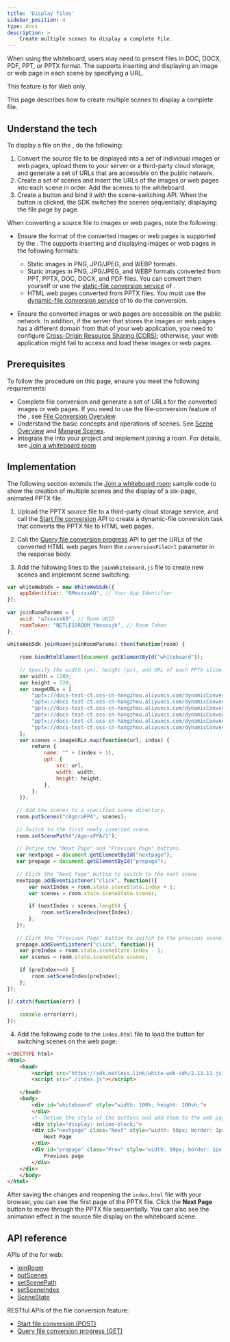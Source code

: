 ```yaml
---
title: 'Display files'
sidebar_position: 4
type: docs
description: >
    Create multiple scenes to display a complete file.
---
```


When using the whiteboard, users may need to present files in DOC, DOCX, PDF, PPT, or PPTX format. The <Vg k="WHITE_SDK" /> supports inserting and displaying an image or web page in each scene by specifying a URL.

<PlatformWrapper notAllowed="web">
This feature is for Web only.
</PlatformWrapper>
<PlatformWrapper platform="web">

This page describes how to create multiple scenes to display a complete file.

## Understand the tech

To display a file on the <Vg k="WHITE" />, do the following:

1. Convert the source file to be displayed into a set of individual images or web pages, upload them to your server or a third-party cloud storage, and generate a set of URLs that are accessible on the public network. 
2. Create a set of scenes and insert the URLs of the images or web pages into each scene in order. Add the scenes to the whiteboard.
3. Create a button and bind it with the scene-switching API. When the button is clicked, the SDK switches the scenes sequentially, displaying the file page by page.

When converting a source file to images or web pages, note the following:

- Ensure the format of the converted images or web pages is supported by the <Vg k="WHITE_SDK" />.
  The <Vg k="WHITE_SDK" /> supports inserting and displaying images or web pages in the following formats:

  - Static images in PNG, JPG/JPEG, and WEBP formats.
  - Static images in PNG, JPG/JPEG, and WEBP formats converted from PPT, PPTX, DOC, DOCX, and PDF files. You can convert them yourself or use the [static-file conversion service](../reference/whiteboard-api/file-conversion#static-file-conversion) of <Vg k="WHITE" />.
  - HTML web pages converted from PPTX files. You must use the [dynamic-file conversion service](../reference/whiteboard-api/file-conversion#dynamic-file-conversion) of <Vg k="WHITE" /> to do the conversion.

- Ensure the converted images or web pages are accessible on the public network.
  In addition, if the server that stores the images or web pages has a different domain from that of your web application, you need to configure [Cross-Origin Resource Sharing (CORS)](https://developer.mozilla.org/en-US/docs/Web/HTTP/CORS); otherwise, your web application might fail to access and load these images or web pages.

## Prerequisites

To follow the procedure on this page, ensure you meet the following requirements:

- Complete file conversion and generate a set of URLs for the converted images or web pages. If you need to use the file-conversion feature of the <Vg k="WHITE" />, see [File Conversion Overview](../reference/whiteboard-api/file-conversion).
- Understand the basic concepts and operations of scenes. See [Scene Overview](../develop/scenes/overview) and [Manage Scenes](../develop/scenes/manage-scenes).
- Integrate the <Vg k="WHITE_SDK" /> into your project and implement joining a room. For details, see [Join a whiteboard room](../get-started/get-started-uikit#join-the-whiteboard-room)

## Implementation

The following section extends the [Join a whiteboard room](../get-started/get-started-uikit#join-the-whiteboard-room) sample code to show the creation of multiple scenes and the display of a six-page, animated PPTX file.

1. Upload the PPTX source file to a third-party cloud storage service, and call the [Start file conversion](../reference/whiteboard-api/file-conversion#start-file-conversion) API to create a dynamic-file conversion task that converts the PPTX file to HTML web pages.

2. Call the [Query file conversion progress](../reference/whiteboard-api/file-conversion#query-the-progress-of-a-file-conversion-task) API to get the URLs of the converted HTML web pages from the `conversionFileUrl` parameter in the response body.

3. Add the following lines to the `joinWhiteboard.js` file to create new scenes and implement scene switching:

```javascript
var whiteWebSdk = new WhiteWebSdk({
    appIdentifier: "RMmxxxxAQ", // Your App Identifier
});
 
var joinRoomParams = {
    uuid: "a7xxxxx69", // Room UUID
    roomToken: "NETLESSROOM_YWxxxxjk", // Room Token
};
 
whiteWebSdk.joinRoom(joinRoomParams).then(function(room) {
 
    room.bindHtmlElement(document.getElementById("whiteboard"));
 
    // Specify the width (px), height (px), and URL of each PPTX slide, and create a new set of scenes.
    var width = 1280;
    var height = 720;
    var imageURLs = [
        "pptx://docs-test-ct.oss-cn-hangzhou.aliyuncs.com/dynamicConvert/016xxx82/19.slide",
        "pptx://docs-test-ct.oss-cn-hangzhou.aliyuncs.com/dynamicConvert/016xxx82/20.slide",
        "pptx://docs-test-ct.oss-cn-hangzhou.aliyuncs.com/dynamicConvert/016xxx82/21.slide",
        "pptx://docs-test-ct.oss-cn-hangzhou.aliyuncs.com/dynamicConvert/016xxx82/22.slide",
        "pptx://docs-test-ct.oss-cn-hangzhou.aliyuncs.com/dynamicConvert/016xxx82/23.slide",
        "pptx://docs-test-ct.oss-cn-hangzhou.aliyuncs.com/dynamicConvert/016xxx82/24.slide",
    ];
    var scenes = imageURLs.map(function(url, index) {
        return {
            name: "" + (index + 1),
            ppt: {
                src: url,
                width: width,
                height: height,
            },
        };
    });
 
   // Add the scenes to a specified scene directory.
   room.putScenes("/AgoraFPA", scenes);
 
   // Switch to the first newly inserted scene.
   room.setScenePath("/AgoraFPA/1");
 
   // Define the "Next Page" and "Previous Page" buttons.
   var nextpage = document.getElementById("nextpage");
   var prepage = document.getElementById("prepage");
 
   // Click the "Next Page" button to switch to the next scene.
   nextpage.addEventListener("click", function(){
       var nextIndex = room.state.sceneState.index + 1;
       var scenes = room.state.sceneState.scenes;
 
       if (nextIndex < scenes.length) {
           room.setSceneIndex(nextIndex);
       };
   });
 
   // Click the "Previous Page" button to switch to the previous scene.
   prepage.addEventListener("click", function(){
    var preIndex = room.state.sceneState.index - 1;
    var scenes = room.state.sceneState.scenes;
 
    if (preIndex>=0) {
        room.setSceneIndex(preIndex);
    };
});
 
}).catch(function(err) {
 
    console.error(err);
});
```

4. Add the following code to the `index.html` file to load the button for switching scenes on the web page:

```html
<!DOCTYPE html>
<html>
    <head>
        <script src="https://sdk.netless.link/white-web-sdk/2.13.11.js"></script>
        <script src="./index.js"></script>
  
    </head>
    <body>
        <div id="whiteboard" style="width: 100%; height: 100vh;">
        </div>
        <!--Define the style of the buttons and add them to the web page-->
        <div style="display: inline-block;">
        <div id="nextpage" class="Next" style="width: 50px; border: 1px solid lightskyblue;display: inline-block;position: fixed; bottom: 400px;">
            Next Page
        </div>
        <div id="prepage" class="Prev" style="width: 50px; border: 1px solid lightskyblue;display: inline-block;position: fixed; bottom: 430px;">
            Previous page
        </div>
    </div>
    </body>
</html>
```

After saving the changes and reopening the `index.html` file with your browser, you can see the first page of the PPTX file. Click the **Next Page** button to move through the PPTX file sequentially. You can also see the animation effect in the source file display on the whiteboard scene.

## API reference

APIs of the <Vg k="WHITE_SDK" /> for web:

- [joinRoom](https://docs.agora.io/en/whiteboard/API%20Reference/whiteboard_web/classes/whitewebsdk.html#joinroom)
- [putScenes](https://docs.agora.io/en/whiteboard/API%20Reference/whiteboard_web/interfaces/room.html#putscenes)
- [setScenePath](https://docs.agora.io/en/whiteboard/API%20Reference/whiteboard_web/interfaces/room.html#setscenepath)
- [setSceneIndex](https://docs.agora.io/en/whiteboard/API%20Reference/whiteboard_web/interfaces/room.html#setsceneindex)
- [SceneState](https://docs.agora.io/en/whiteboard/API%20Reference/whiteboard_web/globals.html#scenestate)

RESTful APIs of the file conversion feature:

- [Start file conversion (POST)](../reference/whiteboard-api/file-conversion#start-file-conversion-post)
- [Query file conversion progress (GET)](../reference/whiteboard-api/file-conversion#query-the-progress-of-a-file-conversion-task)

</PlatformWrapper>